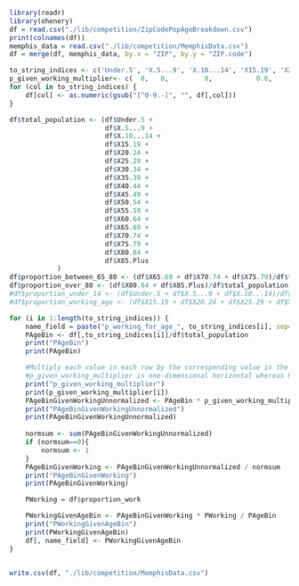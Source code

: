 ```r
library(readr)
library(ohenery)
df = read.csv("./lib/competition/ZipCodePopAgeBreakdown.csv")
print(colnames(df))
memphis_data = read.csv("./lib/competition/MemphisData.csv")
df = merge(df, memphis_data, by.x = "ZIP", by.y = "ZIP.code")
```


```r
to_string_indices <- c('Under.5', 'X.5...9', 'X.10...14', 'X15.19', 'X20.24', 'X25.29', 'X30.34', 'X35.39', 'X40.44', 'X45.49', 'X50.54', 'X55.59', 'X60.64', 'X65.69', 'X70.74', 'X75.79', 'X80.84', 'X85.Plus')
p_given_working_multiplier<- c(  0,   0,         0,           0.6,      1,        1,        1,         1,     1,           1,        1,       1,        1,        0,      0,         0,         0,          0 )                                                 
for (col in to_string_indices) {
    df[col] <- as.numeric(gsub("[^0-9.-]", "", df[,col]))
}
```

```r
df$total_population <- (df$Under.5 + 
                        df$X.5...9 + 
                        df$X.10...14 + 
                        df$X15.19 + 
                        df$X20.24 + 
                        df$X25.29 + 
                        df$X30.34 + 
                        df$X35.39 + 
                        df$X40.44 + 
                        df$X45.49 + 
                        df$X50.54 + 
                        df$X55.59 + 
                        df$X60.64 + 
                        df$X65.69 + 
                        df$X70.74 + 
                        df$X75.79 + 
                        df$X80.84 + 
                        df$X85.Plus
            )
df$proportion_between_65_80 <- (df$X65.69 + df$X70.74 + df$X75.79)/df$total_population
df$proportion_over_80 <- (df$X80.84 + df$X85.Plus)/df$total_population
#df$proportion_under_14 <- (df$Under.5 + df$X.5...9 + df$X.10...14)/df$total_population
#df$proportion_working_age <- (df$X15.19 + df$X20.24 + df$X25.29 + df$X30.34 + df$X35.39 + df$X40.44 + df$X45.49 + df$X50.54 + df$X55.59 + df$X60.64)/df$total_population
```

```r

for (i in 1:length(to_string_indices)) {
    name_field = paste("p_working_for_age_", to_string_indices[i], sep="")
    PAgeBin <- df[,to_string_indices[i]]/df$total_population 
    print("PAgeBin")
    print(PAgeBin)

    #Multiply each value in each row by the corresponding value in the p_given_working_multiplier
    #p_given_working_multiplier is one-dimensional horizontal whereas PAgeBin is vertical
    print("p_given_working_multiplier")
    print(p_given_working_multiplier[i])
    PAgeBinGivenWorkingUnnormalized <- PAgeBin * p_given_working_multiplier[i]
    print("PAgeBinGivenWorkingUnnormalized")
    print(PAgeBinGivenWorkingUnnormalized)
    
    normsum <- sum(PAgeBinGivenWorkingUnnormalized)
    if (normsum==0){
        normsum <- 1
    }
    PAgeBinGivenWorking <- PAgeBinGivenWorkingUnnormalized / normsum
    print("PAgeBinGivenWorking")
    print(PAgeBinGivenWorking)

    PWorking = df$proportion_work

    PWorkingGivenAgeBin <- PAgeBinGivenWorking * PWorking / PAgeBin
    print("PWorkingGivenAgeBin")
    print(PWorkingGivenAgeBin)
    df[, name_field] <- PWorkingGivenAgeBin
}
```

```r

```

```r

write.csv(df, "./lib/competition/MemphisData.csv")

```